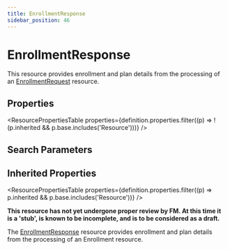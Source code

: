 ```yaml
---
title: EnrollmentResponse
sidebar_position: 46
---
```



# EnrollmentResponse

This resource provides enrollment and plan details from the processing of an <a href="/docs/api/fhir/resources/enrollmentrequest">EnrollmentRequest</a> resource.

<Tabs queryString="section">
<TabItem value="schema" label="Schema" default>

## Properties

<ResourcePropertiesTable
  properties={definition.properties.filter((p) => !(p.inherited && p.base.includes('Resource')))}
/>

## Search Parameters

<SearchParamsTable searchParams={definition.searchParameters} />

## Inherited Properties

<ResourcePropertiesTable properties={definition.properties.filter((p) => p.inherited && p.base.includes('Resource'))} />

</TabItem>
  <TabItem value="usage" label="Usage">
    <div> <a name="scope"></a>  <p><b>This resource has not yet undergone proper review by FM. At this time it is a 'stub', is known to be incomplete, and is to be considered as a draft.</b></p> <p> The <a href="/docs/api/fhir/resources/enrollmentresponse">EnrollmentResponse</a> resource provides enrollment and plan details from the processing of an  Enrollment resource.  </p>  <p>    </p> </div>
    </TabItem>
  


</Tabs>
